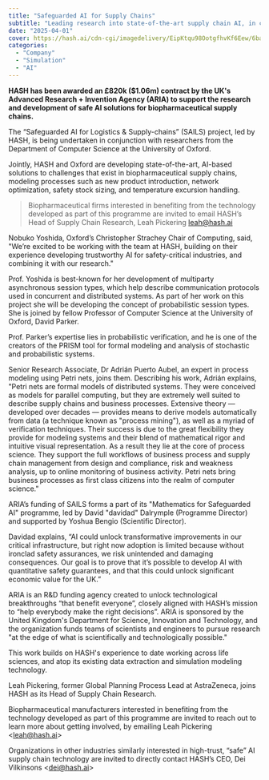 ```yaml
---
title: "Safeguarded AI for Supply Chains"
subtitle: "Leading research into state-of-the-art supply chain AI, in collaboration with Oxford"
date: "2025-04-01"
cover: https://hash.ai/cdn-cgi/imagedelivery/EipKtqu98OotgfhvKf6Eew/6ba67fb5-a1c2-4c74-3149-71b0f0b9e400/public
categories:
  - "Company"
  - "Simulation"
  - "AI"
---
```


**HASH has been awarded an £820k ($1.06m) contract by the UK's Advanced Research + Invention Agency (ARIA) to support the research and development of safe AI solutions for biopharmaceutical supply chains.**

The “Safeguarded AI for Logistics & Supply-chains” (SAILS) project, led by HASH, is being undertaken in conjunction with researchers from the Department of Computer Science at the University of Oxford.

Jointly, HASH and Oxford are developing state-of-the-art, AI-based solutions to challenges that exist in biopharmaceutical supply chains, modeling processes such as new product introduction, network optimization, safety stock sizing, and temperature excursion handling.

> Biopharmaceutical firms interested in benefiting from the technology developed as part of this programme are invited to email HASH’s Head of Supply Chain Research, Leah Pickering <leah@hash.ai> 

Nobuko Yoshida, Oxford’s Christopher Strachey Chair of Computing, said, "We’re excited to be working with the team at HASH, building on their experience developing trustworthy AI for safety-critical industries, and combining it with our research."

Prof. Yoshida is best-known for her development of multiparty asynchronous session types, which help describe communication protocols used in concurrent and distributed systems. As part of her work on this project she will be developing the concept of probabilistic session types. She is joined by fellow Professor of Computer Science at the University of Oxford, David Parker.

Prof. Parker’s expertise lies in probabilistic verification, and he is one of the creators of the PRISM tool for formal modeling and analysis of stochastic and probabilistic systems.

Senior Research Associate, Dr Adrián Puerto Aubel, an expert in process modeling using Petri nets, joins them. Describing his work, Adrián explains, "Petri nets are formal models of distributed systems. They were conceived as models for parallel computing, but they are extremely well suited to describe supply chains and business processes. Extensive theory — developed over decades — provides means to derive models automatically from data (a technique known as "process mining"), as well as a myriad of verification techniques. Their success is due to the great flexibility they provide for modeling systems and their blend of mathematical rigor and intuitive visual representation. As a result they lie at the core of process science. They support the full workflows of business process and supply chain management from design and compliance, risk and weakness analysis, up to online monitoring of business activity. Petri nets bring business processes as first class citizens into the realm of computer science."

ARIA’s funding of SAILS forms a part of its "Mathematics for Safeguarded AI" programme, led by David "davidad" Dalrymple (Programme Director) and supported by Yoshua Bengio (Scientific Director).

Davidad explains, “AI could unlock transformative improvements in our critical infrastructure, but right now adoption is limited because without ironclad safety assurances, we risk unintended and damaging consequences. Our goal is to prove that it’s possible to develop AI with quantitative safety guarantees, and that this could unlock significant economic value for the UK.”

ARIA is an R&D funding agency created to unlock technological breakthroughs “that benefit everyone”, closely aligned with HASH’s mission to “help everybody make the right decisions”. ARIA is sponsored by the United Kingdom's Department for Science, Innovation and Technology, and the organization funds teams of scientists and engineers to pursue research "at the edge of what is scientifically and technologically possible."

This work builds on HASH's experience to date working across life sciences, and atop its existing data extraction and simulation modeling technology.

Leah Pickering, former Global Planning Process Lead at AstraZeneca, joins HASH as its Head of Supply Chain Research.

Biopharmaceutical manufacturers interested in benefiting from the technology developed as part of this programme are invited to reach out to learn more about getting involved, by emailing Leah Pickering <[leah@hash.ai](mailto:leah@hash.ai)>

Organizations in other industries similarly interested in high-trust, “safe” AI supply chain technology are invited to directly contact HASH’s CEO, Dei Vilkinsons <[dei@hash.ai](mailto:dei@hash.ai)>
